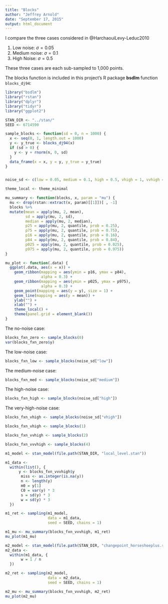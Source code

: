 ```yaml
---
title: "Blocks"
author: "Jeffrey Arnold"
date: "September 17, 2015"
output: html_document
---
```



I compare the three cases considered in @HarchaouiLevy-Leduc2010

1. Low noise: $\sigma = 0.05$
2. Medium noise: $\sigma = 0.1$
3. High Noise: $\sigma = 0.5$

These three cases are each sub-sampled to 1,000 points.

The blocks function is included in this project's R package **bsdlm** function `blocks_dj94`:
```r
library("bsdlm")
library("rstan")
library("dplyr")
library("tidyr")
library("ggplot2")

STAN_DIR <- "../stan/"
SEED <- 6714590

sample_blocks <- function(sd = 0, n = 1000) {
  x <- seq(0, 1, length.out = 1000)
  y <- y_true <- blocks_dj94(x)
  if (sd > 0) {
    y <- y + rnorm(n, 0, sd)
  }
  data_frame(x = x, y = y, y_true = y_true)
}


noise_sd <- c(low = 0.05, medium = 0.1, high = 0.5, vhigh = 1, vvhigh = 2)

theme_local <- theme_minimal
```

```r

mu_summary <- function(blocks, x, param = "mu") {
  mu <- drop(rstan::extract(x, param)[[1]])[ , -1]
  blocks %>%
  mutate(mean = apply(mu, 2, mean),
         sd = apply(mu, 2, sd),
         median = apply(mu, 2, median),
         p25 = apply(mu, 2, quantile, prob = 0.25),
         p75 = apply(mu, 2, quantile, prob = 0.75),
         p16 = apply(mu, 2, quantile, prob = 0.16),
         p84 = apply(mu, 2, quantile, prob = 0.84),
         p025 = apply(mu, 2, quantile, prob = 0.025),
         p975 = apply(mu, 2, quantile, prob = 0.975))
}

mu_plot <- function(.data) {
  ggplot(.data, aes(x = x)) + 
    geom_ribbon(mapping = aes(ymin = p16, ymax = p84),
                alpha = 0.3) +
    geom_ribbon(mapping = aes(ymin = p025, ymax = p975),
                alpha = 0.3) +
    geom_point(mapping = aes(y = y), size = 1) +
    geom_line(mapping = aes(y = mean)) +
    ylab("") +
    xlab("") + 
    theme_local() +
    theme(panel.grid = element_blank())
}

```

The no-noise case:
```r
blocks_fxn_zero <- sample_blocks(0)
var(blocks_fxn_zero$y)
```
The low-noise case:
```r
blocks_fxn_low <- sample_blocks(noise_sd["low"])
```
The medium-noise case:
```r
blocks_fxn_med <- sample_blocks(noise_sd["medium"])
```
The high-noise case:
```r
blocks_fxn_high <- sample_blocks(noise_sd["high"])
```
The very-high-noise case:
```r
blocks_fxn_vhigh <- sample_blocks(noise_sd["vhigh"])
```

```r
blocks_fxn_vhigh <- sample_blocks(1)
```

```r
blocks_fxn_vvhigh <- sample_blocks(2)
```

```r
blocks_fxn_vvvhigh <- sample_blocks(4)
```

```r
m1_model <- stan_model(file.path(STAN_DIR, "local_level.stan"))
```

```r
m1_data <- 
  within(list(), {
      y <- blocks_fxn_vvvhigh$y
       miss <- as.integer(is.na(y))
       n <- length(y)
       m0 = y[1]
       C0 = var(y) * 3
       s = sd(y) * 3
       w = sd(y) * 3
  })

m1_ret <- sampling(m1_model,
                   data = m1_data,
                   seed = SEED, chains = 1)
```

```r
m1_mu <- mu_summary(blocks_fxn_vvvhigh, m1_ret)
mu_plot(m1_mu)
```





```r
m2_model <- stan_model(file.path(STAN_DIR, "changepoint_horseshoeplus.stan"))
m2_data <- 
  within(m1_data, {
       w = 1 / n
  })

m2_ret <- sampling(m2_model,
                   data = m2_data,
                   seed = SEED, chains = 1)

```

```r
m2_mu <- mu_summary(blocks_fxn_vvvhigh, m2_ret)
mu_plot(m2_mu)
```
